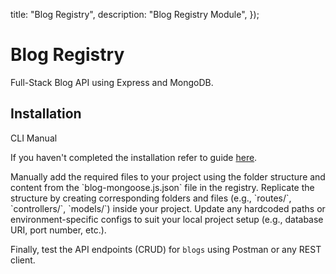 
  title: "Blog Registry",
  description: "Blog Registry Module",
});

# Blog Registry

Full-Stack Blog API using Express and MongoDB.

## Installation

<Tabs defaultValue="cli">

<TabsList>
  <TabsTrigger value="cli">CLI</TabsTrigger>
  <TabsTrigger value="manual">Manual</TabsTrigger>
</TabsList>

<TabsContent value="cli">

<InstallationCli value="init blog-mongoose" />

</TabsContent>

<TabsContent value="manual">

<Steps>

<Step>If you haven't completed the installation refer to guide [here](/docs/installation).</Step>

<Step>
  Manually add the required files to your project using the folder structure and content from the
  `blog-mongoose.js.json` file in the registry.
</Step>

<Step>
  Replicate the structure by creating corresponding folders and files (e.g., `routes/`,
  `controllers/`, `models/`) inside your project.
</Step>

<Step>
  Update any hardcoded paths or environment-specific configs to suit your local project setup (e.g.,
  database URI, port number, etc.).
</Step>

<Step>Finally, test the API endpoints (CRUD) for `blogs` using Postman or any REST client.</Step>

</Steps>

</TabsContent>

</Tabs>

<PrevNextBtn current="blog" />
